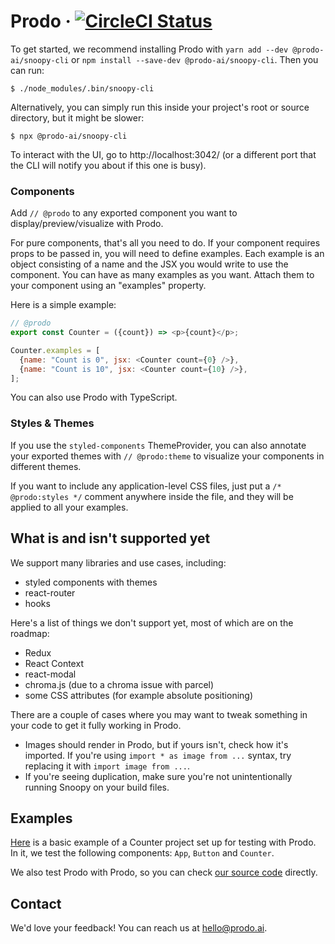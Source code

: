 # Prodo &middot; [![CircleCI Status](https://circleci.com/gh/prodo-ai/snoopy.svg?style=shield&circle-token=:circle-token)](https://circleci.com/gh/prodo-ai/snoopy)

To get started, we recommend installing Prodo with `yarn add --dev @prodo-ai/snoopy-cli` or `npm install --save-dev @prodo-ai/snoopy-cli`. Then you can run:

```shell
$ ./node_modules/.bin/snoopy-cli
```

Alternatively, you can simply run this inside your project's root or source directory, but it might be slower:

```shell
$ npx @prodo-ai/snoopy-cli
```

To interact with the UI, go to http://localhost:3042/ (or a different port that the CLI will notify you about if this one is busy).

### Components

Add `// @prodo` to any exported component you want to display/preview/visualize with Prodo.

For pure components, that's all you need to do. If your component requires props to be passed in, you will need to define examples. Each example is an object consisting of a name and the JSX you would write to use the component. You can have as many examples as you want. Attach them to your component using an "examples" property.

Here is a simple example:

```javascript
// @prodo
export const Counter = ({count}) => <p>{count}</p>;

Counter.examples = [
  {name: "Count is 0", jsx: <Counter count={0} />},
  {name: "Count is 10", jsx: <Counter count={10} />},
];
```

You can also use Prodo with TypeScript.

### Styles & Themes

If you use the `styled-components` ThemeProvider, you can also annotate your exported themes with `// @prodo:theme` to visualize your components in different themes.

If you want to include any application-level CSS files, just put a `/* @prodo:styles */` comment anywhere inside the file, and they will be applied to all your examples.

## What is and isn't supported yet

We support many libraries and use cases, including:

- styled components with themes
- react-router
- hooks

Here's a list of things we don't support yet, most of which are on the roadmap:

- Redux
- React Context
- react-modal
- chroma.js (due to a chroma issue with parcel)
- some CSS attributes (for example absolute positioning)

There are a couple of cases where you may want to tweak something in your code to get it fully working in Prodo.

- Images should render in Prodo, but if yours isn't, check how it's imported. If you're using `import * as image from ...` syntax, try replacing it with `import image from ...`.
- If you're seeing duplication, make sure you're not unintentionally running Snoopy on your build files.

## Examples

[Here](https://github.com/prodo-ai/snoopy/tree/master/examples/01-counter) is a basic example of a Counter project set up for testing with Prodo. In it, we test the following components: `App`, `Button` and `Counter`.

We also test Prodo with Prodo, so you can check [our source code](https://github.com/prodo-ai/snoopy/tree/master/packages/ui/src) directly.

## Contact

We'd love your feedback! You can reach us at [hello@prodo.ai][].

[hello@prodo.ai]: mailto:hello@prodo.ai

